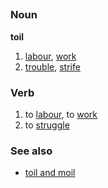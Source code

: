 =={{en}}==
===Noun===
'''toil'''
# [[labour]], [[work]]
# [[trouble]], [[strife]]

===Verb===
# to [[labour]], to [[work]]
# to [[struggle]]

===See also===
*[[toil and moil]]
